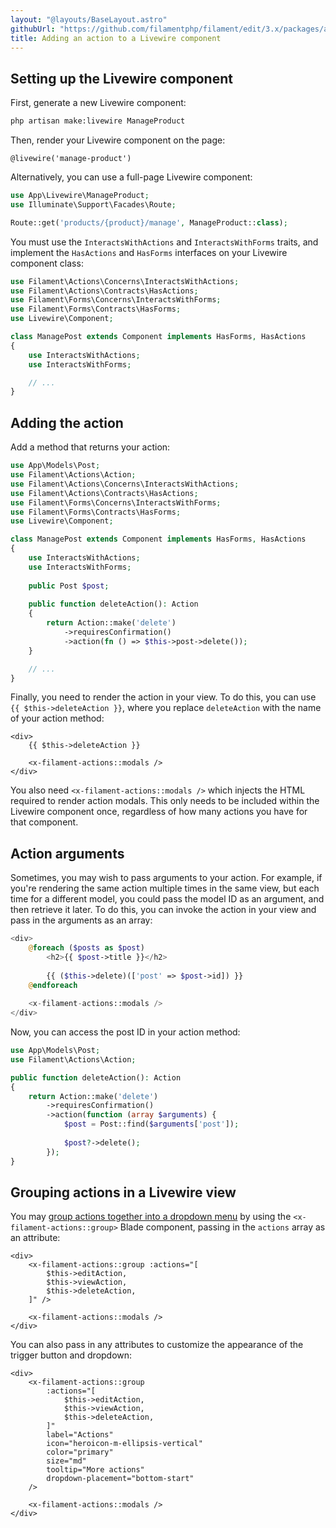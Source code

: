 ```yaml
---
layout: "@layouts/BaseLayout.astro"
githubUrl: "https://github.com/filamentphp/filament/edit/3.x/packages/actions/docs/06-adding-an-action-to-a-livewire-component.md"
title: Adding an action to a Livewire component
---
```


## Setting up the Livewire component

First, generate a new Livewire component:

```bash
php artisan make:livewire ManageProduct
```

Then, render your Livewire component on the page:

```blade
@livewire('manage-product')
```

Alternatively, you can use a full-page Livewire component:

```php
use App\Livewire\ManageProduct;
use Illuminate\Support\Facades\Route;

Route::get('products/{product}/manage', ManageProduct::class);
```

You must use the `InteractsWithActions` and `InteractsWithForms` traits, and implement the `HasActions` and `HasForms` interfaces on your Livewire component class:

```php
use Filament\Actions\Concerns\InteractsWithActions;
use Filament\Actions\Contracts\HasActions;
use Filament\Forms\Concerns\InteractsWithForms;
use Filament\Forms\Contracts\HasForms;
use Livewire\Component;

class ManagePost extends Component implements HasForms, HasActions
{
    use InteractsWithActions;
    use InteractsWithForms;

    // ...
}
```

## Adding the action

Add a method that returns your action:

```php
use App\Models\Post;
use Filament\Actions\Action;
use Filament\Actions\Concerns\InteractsWithActions;
use Filament\Actions\Contracts\HasActions;
use Filament\Forms\Concerns\InteractsWithForms;
use Filament\Forms\Contracts\HasForms;
use Livewire\Component;

class ManagePost extends Component implements HasForms, HasActions
{
    use InteractsWithActions;
    use InteractsWithForms;
    
    public Post $post;
    
    public function deleteAction(): Action
    {
        return Action::make('delete')
            ->requiresConfirmation()
            ->action(fn () => $this->post->delete());
    }

    // ...
}
```

Finally, you need to render the action in your view. To do this, you can use `{{ $this->deleteAction }}`, where you replace `deleteAction` with the name of your action method:

```blade
<div>
    {{ $this->deleteAction }}
    
    <x-filament-actions::modals />
</div>
```

You also need `<x-filament-actions::modals />` which injects the HTML required to render action modals. This only needs to be included within the Livewire component once, regardless of how many actions you have for that component.

## Action arguments

Sometimes, you may wish to pass arguments to your action. For example, if you're rendering the same action multiple times in the same view, but each time for a different model, you could pass the model ID as an argument, and then retrieve it later. To do this, you can invoke the action in your view and pass in the arguments as an array:

```php
<div>
    @foreach ($posts as $post)
        <h2>{{ $post->title }}</h2>
        
        {{ ($this->delete)(['post' => $post->id]) }}
    @endforeach
    
    <x-filament-actions::modals />
</div>
```

Now, you can access the post ID in your action method:

```php
use App\Models\Post;
use Filament\Actions\Action;

public function deleteAction(): Action
{
    return Action::make('delete')
        ->requiresConfirmation()
        ->action(function (array $arguments) {
            $post = Post::find($arguments['post']);
            
            $post?->delete();
        });
}
```

## Grouping actions in a Livewire view

You may [group actions together into a dropdown menu](grouping-actions) by using the `<x-filament-actions::group>` Blade component, passing in the `actions` array as an attribute:

```blade
<div>
    <x-filament-actions::group :actions="[
        $this->editAction,
        $this->viewAction,
        $this->deleteAction,
    ]" />
    
    <x-filament-actions::modals />
</div>
```

You can also pass in any attributes to customize the appearance of the trigger button and dropdown:

```blade
<div>
    <x-filament-actions::group
        :actions="[
            $this->editAction,
            $this->viewAction,
            $this->deleteAction,
        ]"
        label="Actions"
        icon="heroicon-m-ellipsis-vertical"
        color="primary"
        size="md"
        tooltip="More actions"
        dropdown-placement="bottom-start"
    />
    
    <x-filament-actions::modals />
</div>
```
